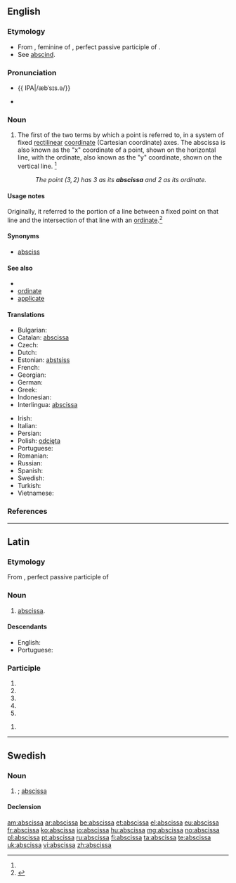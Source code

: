 ==English==

===Etymology===
* From {{etyl|la|en}} {{term|abscissa|lang=la}}, feminine of {{term|abscissus|lang=la}}, perfect passive participle of {{term/t|la|abscindō||cut off}}.
* See [[abscind]].

===Pronunciation===
* {{a|US}} {{ IPA|/æbˈsɪs.ə/}}
* {{audio|en-us-abscissa.ogg|Audio (US)}}

===Noun===
{{en-noun|pl2=abscissae|pl3=abscissæ}}

# {{context|geometry|lang=en}} The first of the two terms by which a point is referred to, in a system of fixed [[rectilinear]] [[coordinate]] (Cartesian coordinate) axes. The abscissa is also known as the "x" coordinate of a point, shown on the horizontal line, with the ordinate, also known as the "y" coordinate, shown on the vertical line. {{defdate|First attested in the late 17<sup>th</sup> century.}}<ref name=SOED/>
#: ''The point <math>(3,2)</math> has 3 as its '''abscissa''' and 2 as its ordinate.''

====Usage notes====
Originally, it referred to the portion of a line between a fixed point on that line and the intersection of that line with an [[ordinate]].<ref name=SOED>{{reference-book | last =| first = | authorlink =  | coauthors =  | editor =Brown, Lesley  | others =  | title = The Shorter Oxford English Dictionary | origdate =  | origyear = 1933| origmonth =  | url =  | format =  | accessdate =  | accessyear =  | accessmonth =  | edition = 5th | date =  | year =2003| month =  | publisher =Oxford University Press  | location =Oxford, UK | language =  | id =  | doi = | isbn =978-0-19-860575-7 | lccn = | ol = | pages =8| chapter =  | chapterurl =  | quote =}}</ref>

====Synonyms====
* [[absciss]]

====See also====
* {{pedialite}}
* [[ordinate]]
* [[applicate]]

====Translations====
{{trans-top|first of two coordinates}}
* Bulgarian: {{t-|bg|абсциса|f|tr=abstsísa}}
* Catalan: [[abscissa]] {{f}}
* Czech: {{t-|cs|abscisa|f}}
* Dutch: {{t+|nl|abscis|f}}
* Estonian: [[abstsiss]]
* French: {{t+|fr|abscisse|f}}
* Georgian: {{t-|ka|აბსცისა|sc=Geor}}
* German: {{t+|de|Abszisse|f}}
* Greek: {{t+|el|τετμημένη|f|tr=tetmiméni}}
* Indonesian: {{t+|id|absis}}
* Interlingua: [[abscissa]]
{{trans-mid}}
* Irish: {{t|ga|aibsiosa|f}}
* Italian: {{t-|it|ascissa|f}}
* Persian: {{t+|fa|طول}}
* Polish: [[odcięta]]
* Portuguese: {{t+|pt|abscissa}}
* Romanian: {{t-|ro|abscisă|f}}
* Russian: {{t+|ru|абсци́сса|f|tr=abscíssa}}
* Spanish: {{t+|es|abscisa|f}}
* Swedish: {{t+|sv|abskissa|c}}
* Turkish: {{t+|tr|apsis}}
* Vietnamese: {{t+|vi|hoành độ}}
{{trans-bottom}}

===References===
<references/>

----

==Latin==

===Etymology===
From {{term|abscissus|lang=la}}, perfect passive participle of {{term/t|la|abscindō||tear away}}

===Noun===
{{la-noun|abscissa|abscissae|abscissae|f|first}}

# {{context|mathematics|lang=la}} [[#English|abscissa]].

====Descendants====
* English: {{l/en|abscissa}}
* Portuguese: {{l/pt|abscissa}}

===Participle===
{{la-part-form|abscissa}}

# {{inflection of|abscissus||nom|f|s|lang=la}}
# {{inflection of|abscissus||nom|n|p|lang=la}}
# {{inflection of|abscissus||acc|n|p|lang=la}}
# {{inflection of|abscissus||voc|f|s|lang=la}}
# {{inflection of|abscissus||voc|n|p|lang=la}}

{{la-part-form|abscissā}}

# {{inflection of|abscissus||abl|f|s|lang=la}}

----

==Swedish==

===Noun===
{{sv-noun|c}}

# {{alternative spelling of|abskissa|lang=sv|nodot=1}}; [[#English|abscissa]]

====Declension====
{{sv-noun-reg-or|absciss}}

[[am:abscissa]]
[[ar:abscissa]]
[[be:abscissa]]
[[et:abscissa]]
[[el:abscissa]]
[[eu:abscissa]]
[[fr:abscissa]]
[[ko:abscissa]]
[[io:abscissa]]
[[hu:abscissa]]
[[mg:abscissa]]
[[no:abscissa]]
[[pl:abscissa]]
[[pt:abscissa]]
[[ru:abscissa]]
[[fi:abscissa]]
[[ta:abscissa]]
[[te:abscissa]]
[[uk:abscissa]]
[[vi:abscissa]]
[[zh:abscissa]]